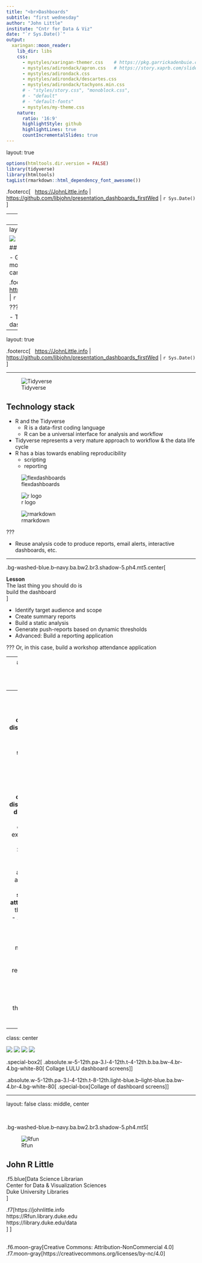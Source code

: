 ```yaml
---
title: "<br>Dashboards"
subtitle: "first wednesday"
author: "John Little"
institute: "Cntr for Data & Viz"
date: "`r Sys.Date()`"
output:
  xaringan::moon_reader:
    lib_dir: libs    
    css:
      - mystyles/xaringan-themer.css    # https://pkg.garrickadenbuie.com/xaringanthemer/articles/xaringanthemer.html
      - mystyles/adirondack/apron.css   # https://story.xaprb.com/slides/adirondack/
      - mystyles/adirondack.css
      - mystyles/adirondack/descartes.css
      - mystyles/adirondack/tachyons.min.css
      # - "styles/story.css", "monoblock.css", 
      # - "default"
      # - "default-fonts"
      - mystyles/my-theme.css
    nature:
      ratio: '16:9'
      highlightStyle: github
      highlightLines: true
      countIncrementalSlides: true
---
```


layout: true

```r
options(htmltools.dir.version = FALSE)
library(tidyverse)
library(htmltools)
tagList(rmarkdown::html_dependency_font_awesome())
```

.footercc[
<i class="fab fa-creative-commons"></i>&nbsp; <i class="fab fa-creative-commons-by"></i><i class="fab fa-creative-commons-nc"></i>  <a href = "https://JohnLittle.info"><span class = "opacity30">https://</span>JohnLittle<span class = "opacity30">.info</span></a> 
<span class = "opacity30"> | <a href="https://github.com/libjohn/presentation_dashboards_firstWed">https://github.com/libjohn/presentation_dashboards_firstWed</a> | `r Sys.Date()` </span>
]

---
class: img-right-full

![](images/attendance.png)

# Three tenets


- Just numbers
- Benefits of review
- Dashboard fatigue is a real thing 


???

- The implications of dashboard fatigue might be the most interesting thing to discuss in the QA

---
layout: false
class: img-left-full

![](images/by_dept_compare.png)

## Drivers

- Goal: create a dashboard of workshop attendance 
- CDVS motivated by the possibility of exploring data 
- Dashboard can be the basis of another  workshop 

.footercc[
<i class="fab fa-creative-commons"></i>&nbsp; <i class="fab fa-creative-commons-by"></i><i class="fab fa-creative-commons-nc"></i>  <a href = "https://JohnLittle.info"><span class = "opacity30">https://</span>JohnLittle<span class = "opacity30">.info</span></a> 
<span class = "opacity30"> | <a href="https://github.com/libjohn/presentation_dashboards_firstWed">https://github.com/libjohn/presentation_dashboards_firstWed</a> | `r Sys.Date()` </span>
]

???

- These are not exactly the best drivers for creating a dashboard.  They’re not bad either.

---
layout: true

.footercc[
<i class="fab fa-creative-commons"></i>&nbsp; <i class="fab fa-creative-commons-by"></i><i class="fab fa-creative-commons-nc"></i>  <a href = "https://JohnLittle.info"><span class = "opacity30">https://</span>JohnLittle<span class = "opacity30">.info</span></a> 
<span class = "opacity30"> | <a href="https://github.com/libjohn/presentation_dashboards_firstWed">https://github.com/libjohn/presentation_dashboards_firstWed</a> | `r Sys.Date()` </span>
]

---

![Tidyverse](images/tidyverse.png# w-10pct t-1 db fr mr-4)

## Technology stack 



- R and the Tidyverse   
    - R is a data-first coding language   
    - R can be a universal interface for analysis and workflow   
- Tidyverse represents a very mature approach to workflow & the data life cycle  
- R has a bias towards enabling reproducibility   
    - scripting   
    - reporting   
    

![flexdashboards](images/flexdashboard.png#  w-10pct fr fm mr-4)  

![r logo](images/r_logo.png# fm fr w-10pct mr-4)  

![rmarkdown](images/rmarkdown.png#  w-10pct fr mr-4)  

    
???

- Reuse analysis code to produce reports, email alerts, interactive dashboards, etc.  

---

.bg-washed-blue.b--navy.ba.bw2.br3.shadow-5.ph4.mt5.center[

**Lesson**  
The last thing you should do is  
build the dashboard  
]

- Identify target audience and scope  
- Create summary reports   
- Build a static analysis   
- Generate push-reports based on dynamic thresholds  
- Advanced: Build a reporting application

???
Or, in this case, build a workshop attendance application

---
## Skipping those important questions 

- If developing the dashboard in R...  
    - Flexdashboard (dashboards)
    - Shiny (Web applications)

Not mutually exclusive but Flexdashboards has a significantly lower barrier to entry  

.center[![people](images/happy_people2.jpg# h-10pct w-33pct)] 

---
## Actual Goals  

- Host **cleaned and disaggregated data** 

- Provide a **summary of attendance** 

![survey](images/survey_1.png# absolute ofv r-3 w-75pct h-7-12th)


    
???

- Host **cleaned and disaggregated data** 
    - A data archive for clean data 
        - exported from the SpringShare registration system 
        - accounts for attendance
- Provide a **summary of attendance** so that staff can 
    - Assess their workshop’s impact over time (as measured by attendance and registration)
    - See current semester attendance totals within the context of multi-year totals

---
class: center

![](images/full_attendance.png# l-0 t-0 w-two-thirds h-80pct ofv absolute)
![](images/full_demographics.png# w-third h-40pct t-0 r-0 ofv absolute)
![](images/full_survey.png# w-third h-40pct t-40pct r-0 ofv absolute)
![](images/slice_tables.jpg# l-0 t-80pct w-100pct ofv absolute)

.special-box2[
.absolute.w-5-12th.pa-3.l-4-12th.t-4-12th.b.ba.bw-4.br-4.bg-white-80[
Collage LULU dashboard screens
]
]


<!-- .absolute.w-5-12th.pa-3.l-4-12th.t-8-12th.ba.bw-4.br-4.bg-white-80[ jrljrl -->
.absolute.w-5-12th.pa-3.l-4-12th.t-8-12th.light-blue.b--light-blue.ba.bw-4.br-4.bg-white-80[
.special-box[Collage of dashboard screens]
]

---
layout: false
class:  middle, center

<br>

.bg-washed-blue.b--navy.ba.bw2.br3.shadow-5.ph4.mt5[

![Rfun](images/rfun.png# fl l-4 w-2-12th)

## John R Little

.f5.blue[Data Science Librarian  
Center for Data & Visualization Sciences  
Duke University Libraries  
]

.f7[https://johnlittle.info  
https://Rfun.library.duke.edu  
https://library.duke.edu/data  
]
]



<i class="fab fa-creative-commons fa-2x"></i> &nbsp; <i class="fab fa-creative-commons-by fa-2x"></i><i class="fab fa-creative-commons-nc fa-2x"></i>  
.f6.moon-gray[Creative Commons:  Attribution-NonCommercial 4.0]  
.f7.moon-gray[https://creativecommons.org/licenses/by-nc/4.0]